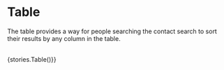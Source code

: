 
<Meta title="Components / Table" />

# Table

The table provides a way for people searching the contact search to sort their results by any column in the table.

<br />

<Story name="Table">
{stories.Table()}}
</Story>



